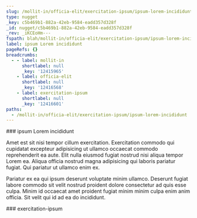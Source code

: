 ```yaml
---
slug: /mollit-in/officia-elit/exercitation-ipsum/ipsum-lorem-incididunt
type: nugget
_key: c5b469b1-882a-42eb-9584-eadd357d328f
_id: nugget/c5b469b1-882a-42eb-9584-eadd357d328f
_rev: _iKCEoHm---
fspath: blah/mollit-in/officia-elit/exercitation-ipsum/ipsum-lorem-incididunt.md
label: ipsum Lorem incididunt
pageRefs: {}
breadcrumbs:
  - - label: mollit-in
      shortlabel: null
      _key: '12415965'
    - label: officia-elit
      shortlabel: null
      _key: '12416568'
    - label: exercitation-ipsum
      shortlabel: null
      _key: '12416601'
paths:
  - /mollit-in/officia-elit/exercitation-ipsum/ipsum-lorem-incididunt
---
```


<NuggetArea>
<Nugget slug="/mollit-in/officia-elit/exercitation-ipsum/ipsum-lorem-incididunt" type="nugget" _key="c5b469b1-882a-42eb-9584-eadd357d328f" _id="nugget/c5b469b1-882a-42eb-9584-eadd357d328f" _rev="_iKCEoHm---" fspath="blah/mollit-in/officia-elit/exercitation-ipsum/ipsum-lorem-incididunt.md" label="ipsum Lorem incididunt" paths="/mollit-in/officia-elit/exercitation-ipsum/ipsum-lorem-incididunt">
<NuggetBody>
### ipsum Lorem incididunt

Amet est sit nisi tempor cillum exercitation. Exercitation commodo qui cupidatat excepteur adipisicing ut ullamco occaecat commodo reprehenderit ea aute. Elit nulla eiusmod fugiat nostrud nisi aliqua tempor Lorem ea. Aliqua officia nostrud magna adipisicing qui laboris pariatur fugiat. Qui pariatur ut ullamco enim ex.

Pariatur ex ea qui ipsum deserunt voluptate minim ullamco. Deserunt fugiat labore commodo sit velit nostrud proident dolore consectetur ad quis esse culpa. Minim id occaecat amet proident fugiat minim minim culpa enim anim officia. Sit velit qui id ad ea do incididunt.

</NuggetBody>
<Breadcrumbs>
<Crumbs>
<Crumb _key="12415965" label="mollit-in" /><Crumb _key="12416568" label="officia-elit" /><Crumb _key="12416601" label="exercitation-ipsum" />
</Crumbs>
</Breadcrumbs>
</Nugget>

<NuggetsInbound>
</NuggetsInbound>
<NuggetsOutbound>
</NuggetsOutbound>
</NuggetArea>
<PassagesInbound>
<Passage direction="inbound" type="passage" _key="12416601" _id="passage/12416601" _rev="_iKCEoHi--_" label="exercitation-ipsum" passage="exercitation-ipsum" fspath="blah/mollit-in/officia-elit/exercitation-ipsum" paths="/mollit-in/officia-elit/exercitation-ipsum" slug="/mollit-in/officia-elit/exercitation-ipsum">
<NuggetBody>
### exercitation-ipsum

</NuggetBody>
<Breadcrumbs>
<Crumbs>
<Crumb _key="12415965" label="mollit-in" /><Crumb _key="12416568" label="officia-elit" />
</Crumbs>
</Breadcrumbs>
</Passage>

</PassagesInbound>
<PassagesOutbound>
</PassagesOutbound>